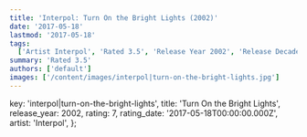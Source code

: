 ```yaml
---
title: 'Interpol: Turn On the Bright Lights (2002)'
date: '2017-05-18'
lastmod: '2017-05-18'
tags:
  ['Artist Interpol', 'Rated 3.5', 'Release Year 2002', 'Release Decade 2000']
summary: 'Rated 3.5'
authors: ['default']
images: ['/content/images/interpol|turn-on-the-bright-lights.jpg']
---
```


  key: 'interpol|turn-on-the-bright-lights',
  title: 'Turn On the Bright Lights',
  release_year: 2002,
  rating: 7,
  rating_date: '2017-05-18T00:00:00.000Z',
  artist: 'Interpol',
};

<MusicRating data={data} />
